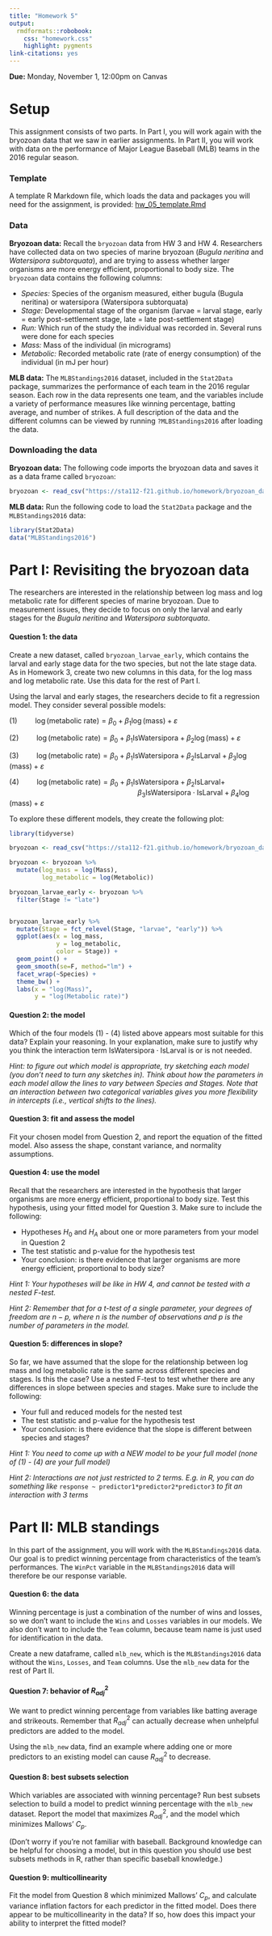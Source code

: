 ```yaml
---
title: "Homework 5"
output: 
  rmdformats::robobook:
    css: "homework.css"
    highlight: pygments
link-citations: yes
---
```


**Due:** Monday, November 1, 12:00pm on Canvas

# Setup

This assignment consists of two parts. In Part I, you will work again with the bryozoan data that we saw in earlier assignments. In Part II, you will work with data on the performance of Major League Baseball (MLB) teams in the 2016 regular season.

### Template

A template R Markdown file, which loads the data and packages you will need for the assignment, is provided: [hw_05_template.Rmd](https://sta112-f21.github.io/homework/hw_05_template.Rmd)

### Data

**Bryozoan data:** Recall the `bryozoan` data from HW 3 and HW 4. Researchers have collected data on two species of marine bryozoan (*Bugula neritina* and *Watersipora subtorquata*), and are trying to assess whether larger organisms are more energy efficient, proportional to body size. The `bryozoan` data contains the following columns:

* *Species:* 	Species of the organism measured, either bugula (Bugula neritina) or watersipora (Watersipora subtorquata)
* *Stage:* Developmental stage of the organism (larvae = larval stage, early = early post-settlement stage, late = late post-settlement stage)
* *Run:* Which run of the study the individual was recorded in. Several runs were done for each species
* *Mass:* Mass of the individual (in micrograms)
* *Metabolic:* Recorded metabolic rate (rate of energy consumption) of the individual (in mJ per hour)

**MLB data:** The `MLBStandings2016` dataset, included in the `Stat2Data` package, summarizes the performance of each team in the 2016 regular season. Each row in the data represents one team, and the variables include a variety of performance measures like winning percentage, batting average, and number of strikes. A full description of the data and the different columns can be viewed by running `?MLBStandings2016` after loading the data.

### Downloading the data

**Bryozoan data:** The following code imports the bryozoan data and saves it as a data frame called `bryozoan`:

```r
bryozoan <- read_csv("https://sta112-f21.github.io/homework/bryozoan_data.csv")
```

**MLB data:** Run the following code to load the `Stat2Data` package and the `MLBStandings2016` data:

```r
library(Stat2Data)
data("MLBStandings2016")
```

# Part I: Revisiting the bryozoan data

The researchers are interested in the relationship between log mass and log metabolic rate for different species of marine bryozoan. Due to measurement issues, they decide to focus on only the larval and early stages for the *Bugula neritina* and *Watersipora subtorquata*.

:::{.question}
#### Question 1: the data

Create a new dataset, called `bryozoan_larvae_early`, which contains the larval and early stage data for the two species, but not the late stage data. As in Homework 3, create two new columns in this data, for the log mass and log metabolic rate. Use this data for the rest of Part I.
:::

Using the larval and early stages, the researchers decide to fit a regression model. They consider several possible models:

$(1)\hspace{1cm} \log(\text{metabolic rate}) = \beta_0 + \beta_1 \log(\text{mass}) + \varepsilon$

$(2) \hspace{1cm} \log(\text{metabolic rate}) = \beta_0 + \beta_1 \text{IsWatersipora} +  \beta_2 \log(\text{mass}) + \varepsilon$

$(3) \hspace{1cm} \log(\text{metabolic rate}) = \beta_0 + \beta_1 \text{IsWatersipora} + \beta_2 \text{IsLarval} +  \beta_3 \log(\text{mass}) + \varepsilon$

$(4) \hspace{1cm} \log(\text{metabolic rate}) = \beta_0 + \beta_1 \text{IsWatersipora} + \beta_2 \text{IsLarval} +$
$\hspace{7cm} \beta_3 \text{IsWatersipora} \cdot \text{IsLarval} +  \beta_4 \log(\text{mass}) + \varepsilon$

To explore these different models, they create the following plot:

```r
library(tidyverse)

bryozoan <- read_csv("https://sta112-f21.github.io/homework/bryozoan_data.csv")

bryozoan <- bryozoan %>%
  mutate(log_mass = log(Mass),
         log_metabolic = log(Metabolic))

bryozoan_larvae_early <- bryozoan %>%
  filter(Stage != "late")


bryozoan_larvae_early %>%
  mutate(Stage = fct_relevel(Stage, "larvae", "early")) %>%
  ggplot(aes(x = log_mass, 
             y = log_metabolic,
             color = Stage)) +
  geom_point() +
  geom_smooth(se=F, method="lm") +
  facet_wrap(~Species) +
  theme_bw() +
  labs(x = "log(Mass)",
       y = "log(Metabolic rate)")
```

:::{.question}
#### Question 2: the model
Which of the four models (1) - (4) listed above appears most suitable for this data? Explain your reasoning. In your explanation, make sure to justify why you think the interaction term $\text{IsWatersipora} \cdot \text{IsLarval}$ is or is not needed.

*Hint: to figure out which model is appropriate, try sketching each model (you don't need to turn any sketches in). Think about how the parameters in each model allow the lines to vary between Species and Stages. Note that an interaction between two categorical variables gives you more flexibility in intercepts (i.e., vertical shifts to the lines).*
:::

:::{.question}
#### Question 3: fit and assess the model
Fit your chosen model from Question 2, and report the equation of the fitted model. Also assess the shape, constant variance, and normality assumptions.
:::

:::{.question}
#### Question 4: use the model
Recall that the researchers are interested in the hypothesis that larger organisms are more energy efficient, proportional to body size. Test this hypothesis, using your fitted model for Question 3. Make sure to include the following:

* Hypotheses $H_0$ and $H_A$ about one or more parameters from your model in Question 2
* The test statistic and p-value for the hypothesis test
* Your conclusion: is there evidence that larger organisms are more energy efficient, proportional to body size?

*Hint 1: Your hypotheses will be like in HW 4, and cannot be tested with a nested F-test.*

*Hint 2: Remember that for a t-test of a single parameter, your degrees of freedom are $n - p$, where $n$ is the number of observations and $p$ is the number of parameters in the model.*
:::

:::{.question}
#### Question 5: differences in slope?
So far, we have assumed that the slope for the relationship between log mass and log metabolic rate is the same across different species and stages. Is this the case? Use a nested F-test to test whether there are any differences in slope between species and stages. Make sure to include the following:

* Your full and reduced models for the nested test
* The test statistic and p-value for the hypothesis test
* Your conclusion: is there evidence that the slope is different between species and stages?

*Hint 1: You need to come up with a NEW model to be your full model (none of (1) - (4) are your full model)*

*Hint 2: Interactions are not just restricted to 2 terms. E.g. in R, you can do something like* `response ~ predictor1*predictor2*predictor3` *to fit an interaction with 3 terms*
:::

# Part II: MLB standings

In this part of the assignment, you will work with the `MLBStandings2016` data. Our goal is to predict winning percentage from characteristics of the team's performances. The `WinPct` variable in the `MLBStandings2016` data will therefore be our response variable.

:::{.question}
#### Question 6: the data
Winning percentage is just a combination of the number of wins and losses, so we don't want to include the `Wins` and `Losses` variables in our models. We also don't want to include the `Team` column, because team name is just used for identification in the data.

Create a new dataframe, called `mlb_new`, which is the `MLBStandings2016` data without the `Wins`, `Losses`, and `Team` columns. Use the `mlb_new` data for the rest of Part II.
:::

:::{.question}
#### Question 7: behavior of $R^2_{adj}$
We want to predict winning percentage from variables like batting average and strikeouts. Remember that $R^2_{adj}$ can actually decrease when unhelpful predictors are added to the model.

Using the `mlb_new` data, find an example where adding one or more predictors to an existing model can cause $R^2_{adj}$ to decrease.
:::

:::{.question}
#### Question 8: best subsets selection
Which variables are associated with winning percentage? Run best subsets selection to build a model to predict winning percentage with the `mlb_new` dataset. Report the model that maximizes $R^2_{adj}$, and the model which minimizes Mallows' $C_p$.

(Don't worry if you're not familiar with baseball. Background knowledge can be helpful for choosing a model, but in this question you should use best subsets methods in R, rather than specific baseball knowledge.)
:::

:::{.question}
#### Question 9: multicollinearity
Fit the model from Question 8 which minimized Mallows' $C_p$, and calculate variance inflation factors for each predictor in the fitted model. Does there appear to be multicollinearity in the data? If so, how does this impact your ability to interpret the fitted model?
:::